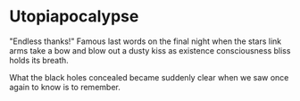 # Utopiapocalypse

"Endless thanks!"
Famous last words
on the final night
when the stars link arms
take a bow and blow out
a dusty kiss as
existence consciousness bliss
holds its breath.

What the black holes concealed
became suddenly clear
when we saw once again
to know is to remember.


